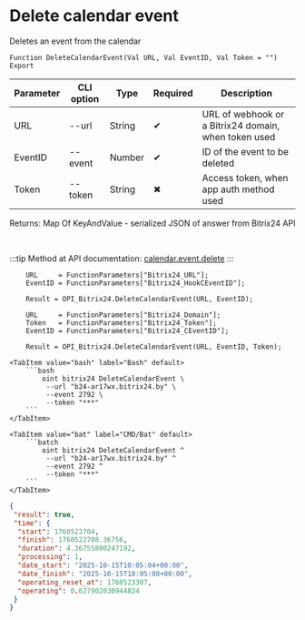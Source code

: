 ﻿---
sidebar_position: 5
description: Delete calendar event and other functions to work with Bitrix24 in the Open Integration Package, a free open-source integration library for 1C:Enterprise 8, OneScript and CLI
keywords: [1C, 1С, 1С:Enterprise, 1С:Enterprise 8.3, API, Integration, Services, Exchange, OneScript, CLI, Bitrix24]
---


# Delete calendar event
 Deletes an event from the calendar



`Function DeleteCalendarEvent(Val URL, Val EventID, Val Token = "") Export`

  | Parameter | CLI option | Type | Required | Description |
  |-|-|-|-|-|
  | URL | --url | String | &#x2714; | URL of webhook or a Bitrix24 domain, when token used |
  | EventID | --event | Number | &#x2714; | ID of the event to be deleted |
  | Token | --token | String | &#x2716; | Access token, when app auth method used |

  
  Returns:  Map Of KeyAndValue - serialized JSON of answer from Bitrix24 API

<br/>

:::tip
Method at API documentation: [calendar.event.delete](https://apidocs.bitrix24.ru/api-reference/calendar/calendar-event/calendar-event-delete.html)
:::
<br/>


```bsl title="1C:Enterprise/OneScript code example"
    URL     = FunctionParameters["Bitrix24_URL"];
    EventID = FunctionParameters["Bitrix24_HookCEventID"];

    Result = OPI_Bitrix24.DeleteCalendarEvent(URL, EventID);

    URL     = FunctionParameters["Bitrix24_Domain"];
    Token   = FunctionParameters["Bitrix24_Token"];
    EventID = FunctionParameters["Bitrix24_CEventID"];

    Result = OPI_Bitrix24.DeleteCalendarEvent(URL, EventID, Token);
```
 

 <Tabs>
  
    <TabItem value="bash" label="Bash" default>
        ```bash
            oint bitrix24 DeleteCalendarEvent \
             --url "b24-ar17wx.bitrix24.by" \
             --event 2792 \
             --token "***"
        ```
    </TabItem>
  
    <TabItem value="bat" label="CMD/Bat" default>
        ```batch
            oint bitrix24 DeleteCalendarEvent ^
             --url "b24-ar17wx.bitrix24.by" ^
             --event 2792 ^
             --token "***"
        ```
    </TabItem>
</Tabs>


```json title="Result"
{
 "result": true,
 "time": {
  "start": 1760522704,
  "finish": 1760522708.36756,
  "duration": 4.36755800247192,
  "processing": 1,
  "date_start": "2025-10-15T10:05:04+00:00",
  "date_finish": "2025-10-15T10:05:08+00:00",
  "operating_reset_at": 1760523307,
  "operating": 0.627902030944824
 }
}
```
